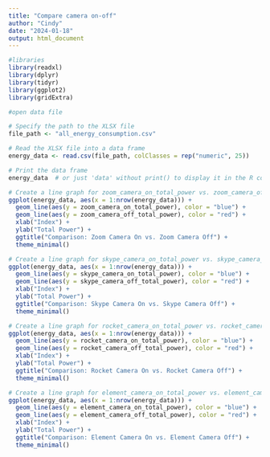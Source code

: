 ---
title: "Compare camera on-off"
author: "Cindy"
date: "2024-01-18"
output: html_document
---

```{r setup, include=FALSE}
#libraries
library(readxl)
library(dplyr)
library(tidyr)
library(ggplot2)
library(gridExtra)
```

```{r}
#open data file

# Specify the path to the XLSX file
file_path <- "all_energy_consumption.csv"

# Read the XLSX file into a data frame
energy_data <- read.csv(file_path, colClasses = rep("numeric", 25))

# Print the data frame
energy_data  # or just 'data' without print() to display it in the R console
```

```{r}      
# Create a line graph for zoom_camera_on_total_power vs. zoom_camera_off_total_power
ggplot(energy_data, aes(x = 1:nrow(energy_data))) +
  geom_line(aes(y = zoom_camera_on_total_power), color = "blue") +
  geom_line(aes(y = zoom_camera_off_total_power), color = "red") +
  xlab("Index") +
  ylab("Total Power") +
  ggtitle("Comparison: Zoom Camera On vs. Zoom Camera Off") +
  theme_minimal()
```

```{r}       
# Create a line graph for skype_camera_on_total_power vs. skype_camera_off_total_power
ggplot(energy_data, aes(x = 1:nrow(energy_data))) +
  geom_line(aes(y = skype_camera_on_total_power), color = "blue") +
  geom_line(aes(y = skype_camera_off_total_power), color = "red") +
  xlab("Index") +
  ylab("Total Power") +
  ggtitle("Comparison: Skype Camera On vs. Skype Camera Off") +
  theme_minimal()
```

```{r}         
# Create a line graph for rocket_camera_on_total_power vs. rocket_camera_off_total_power
ggplot(energy_data, aes(x = 1:nrow(energy_data))) +
  geom_line(aes(y = rocket_camera_on_total_power), color = "blue") +
  geom_line(aes(y = rocket_camera_off_total_power), color = "red") +
  xlab("Index") +
  ylab("Total Power") +
  ggtitle("Comparison: Rocket Camera On vs. Rocket Camera Off") +
  theme_minimal()
```

```{r}         
# Create a line graph for element_camera_on_total_power vs. element_camera_off_total_power
ggplot(energy_data, aes(x = 1:nrow(energy_data))) +
  geom_line(aes(y = element_camera_on_total_power), color = "blue") +
  geom_line(aes(y = element_camera_off_total_power), color = "red") +
  xlab("Index") +
  ylab("Total Power") +
  ggtitle("Comparison: Element Camera On vs. Element Camera Off") +
  theme_minimal()
```
